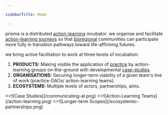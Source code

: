```yaml
---

sidebarTitle: Home

---
```



prisma is a distributed [action-learning](/patterns/action-learning.md) incubator. we organise and facilitate [action-learning journeys](/patterns/action-learning%20journeys.md) so that [bioregional](/glossary/bioregion) communities can participate more fully in transition pathways toward life-affirming futures.

we bring active facilitation to work at three levels of incubation:

1. **PRODUCTS:** Making visible the application of [practice](/glossary/Practice.md) by action-learning groups on-the-ground with developmental [case-studies](/patterns/case-study).
2. **ORGANISATIONS:** Securing longer-term viability of a given team's line of work (practice-DAOs/ action-learning teams).
3. **ECOSYSTEMS:** Multiple levels of actors, partnerships, aims. 

<Cards num={3}>
  <Cards.Card arrow title="Developmental Case Studies" href="/patterns/case-study">
    <>![Case Studies](/communicating-al.png)</>
  </Cards.Card>
  <Cards.Card arrow title="Action-Learning Teams" href="/processes/enrolment">
    <>![Action-Learning Teams](/action-learning.png)</>
  </Cards.Card>
  <Cards.Card arrow title="Ecosystem Partnerships" href="/context%20&%20narrative/Stakeholders%20and%20Growth&20Strategy">
    <>![Longer-term Scopes](/ecosystemic-partnerships.png)</>
  </Cards.Card>
</Cards>